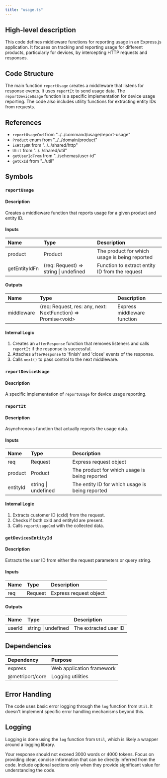 ```yaml
---
title: "usage.ts"
---
```


## High-level description
This code defines middleware functions for reporting usage in an Express.js application. It focuses on tracking and reporting usage for different products, particularly for devices, by intercepting HTTP requests and responses.

## Code Structure
The main function `reportUsage` creates a middleware that listens for response events. It uses `reportIt` to send usage data. The `reportDeviceUsage` function is a specific implementation for device usage reporting. The code also includes utility functions for extracting entity IDs from requests.

## References
- `reportUsageCmd` from "../../command/usage/report-usage"
- `Product` enum from "../../domain/product"
- `isHttpOK` from "../../shared/http"
- `Util` from "../../shared/util"
- `getUserIdFrom` from "../schemas/user-id"
- `getCxId` from "../util"

## Symbols

### `reportUsage`
#### Description
Creates a middleware function that reports usage for a given product and entity ID.

#### Inputs
| Name | Type | Description |
|:-----|:-----|:------------|
| product | Product | The product for which usage is being reported |
| getEntityIdFn | (req: Request) =&gt; string \| undefined | Function to extract entity ID from the request |

#### Outputs
| Name | Type | Description |
|:-----|:-----|:------------|
| middleware | (req: Request, res: any, next: NextFunction) =&gt; Promise&lt;void&gt; | Express middleware function |

#### Internal Logic
1. Creates an `afterResponse` function that removes listeners and calls `reportIt` if the response is successful.
2. Attaches `afterResponse` to 'finish' and 'close' events of the response.
3. Calls `next()` to pass control to the next middleware.

### `reportDeviceUsage`
#### Description
A specific implementation of `reportUsage` for device usage reporting.

### `reportIt`
#### Description
Asynchronous function that actually reports the usage data.

#### Inputs
| Name | Type | Description |
|:-----|:-----|:------------|
| req | Request | Express request object |
| product | Product | The product for which usage is being reported |
| entityId | string \| undefined | The entity ID for which usage is being reported |

#### Internal Logic
1. Extracts customer ID (cxId) from the request.
2. Checks if both cxId and entityId are present.
3. Calls `reportUsageCmd` with the collected data.

### `getDevicesEntityId`
#### Description
Extracts the user ID from either the request parameters or query string.

#### Inputs
| Name | Type | Description |
|:-----|:-----|:------------|
| req | Request | Express request object |

#### Outputs
| Name | Type | Description |
|:-----|:-----|:------------|
| userId | string \| undefined | The extracted user ID |

## Dependencies
| Dependency | Purpose |
|:-----------|:--------|
| express | Web application framework |
| @metriport/core | Logging utilities |

## Error Handling
The code uses basic error logging through the `log` function from `Util`. It doesn't implement specific error handling mechanisms beyond this.

## Logging
Logging is done using the `log` function from `Util`, which is likely a wrapper around a logging library.

Your response should not exceed 3000 words or 4000 tokens. Focus on providing clear, concise information that can be directly inferred from the code. Include optional sections only when they provide significant value for understanding the code.